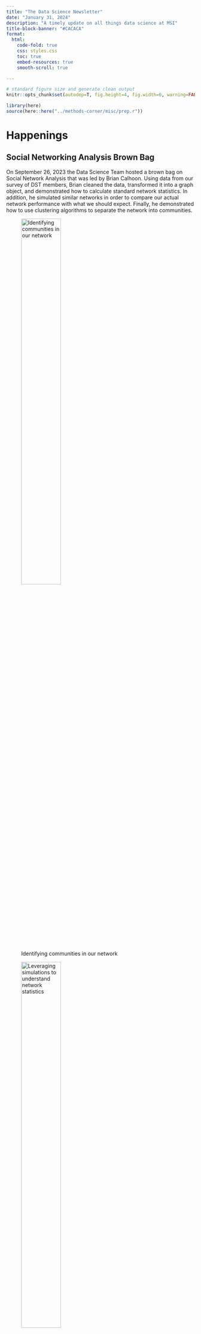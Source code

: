 ```yaml
---
title: "The Data Science Newsletter"
date: "January 31, 2024"
description: "A timely update on all things data science at MSI"
title-block-banner: "#CACACA"
format: 
  html:
    code-fold: true
    css: styles.css
    toc: true
    embed-resources: true
    smooth-scroll: true

---
```


```r

# standard figure size and generate clean output
knitr::opts_chunk$set(autodep=T, fig.height=4, fig.width=6, warning=FALSE, message=FALSE, cache=TRUE, error=T, echo=T)

library(here)
source(here::here("../methods-corner/misc/prep.r"))
```

# Happenings

## Social Networking Analysis Brown Bag
On September 26, 2023 the Data Science Team hosted a brown bag on Social Network Analysis that was led by Brian Calhoon. Using data from our survey of DST members, Brian cleaned the data, transformed it into a graph object, and demonstrated how to calculate standard network statistics. In addition, he simulated similar networks in order to compare our actual network performance with what we should expect. Finally, he demonstrated how to use clustering algorithms to separate the network into communities. 

::: {layout-ncol=2}

![Identifying communities in our network](../viz/communities.png){width=50%} 

![Leveraging simulations to understand network statistics](../viz/statistical comp.png){width=50%} 
:::

## Mapping Brown Bag
On November 16, 2024 the data science team hosted a brown bag to demonstrate basic mapping skills in QGIS and R. MSI's internal GIS Specialist, Jacob Milley led the session where he introduced GIS concepts, types of spatial data, and common data sources before demonstrating how to make a map in QGIS. Then, Brian Calhoon followed up by duplicating the same demonstration in R using the [ggplot2](https://ggplot2.tidyverse.org/) package. 

::: {layout-ncol=2}

![Understanding GIS data](../viz/gisdata.png){width=50%}

![A map of Madagascar](../viz/madagascar-map.png){width=50%}

:::

For recordings, presentations, and any associated background material on any DST event, please visit our [Egnyte repository](https://msiworldwide.egnyte.com/navigate/folder/acca480d-c7b8-462a-8c49-508441335a6d).


# Stats corner

::: box
::: box-header
Today's puzzle
:::

::: box-container
Situation:

You are an analyst for the United States Air Force during World War II. USAF has resources to add additional armor to its aircraft, and has asked for your advice as to where on the airplanes to add the extra protection. USAF has aggregated damage reports for all its fighters returning from active combat, and produced the following:
:::

::: box-container
```r
include_graphics("../Stats corners/stats corner 1.png")
```
:::

Your mission:

Based only on the information from the above figure, advise USAF on where it should add additional armor to its fighters.

\$10 gift card to the first three responders with correct answers. Please send all responses to <a href="mailto:dkillian@msi-inc.com">Dan Killian</a>.


:::

# Member Spotlight

This month’s GIS Spotlight is Joaquin Martin Lopez, our esteemed GIS Specialist on the EL Salvador MELS project who joined MSI in April 2023. As those of you who joined January’s GIS COP meeting heard about, Joaquin has been working on a GIS “One Stop Shop” for the mission showcasing both contextual and project specific information for El Salvador as well as the surrounding Central American countries. The GIS “One Stop Shop” consists of a variety of interactive dashboards and story maps using ArcGIS online which allows users at USAID to dynamically view data submitted by implementing partners on themes such as education and economic growth. In addition, the Joaquin and the project will be conducting a mission-wide GIS assessment to gauge the current and future GIS capacity. The hope is that El Salvador MEL’s usage of GIS will enable the mission and IPs to make informed decisions as to where to focus development work going forward. If you have any questions or are interested in learning a bit more about his GIS work for El Salvador MELS, feel free to contact him directly via email or Teams: <a href="mailto:joaquin.martinlopez@msi-inc.com">Joaquin Martin-Lopez</a>. 

```r

knitr::include_graphics("../viz/gisplatform.png")

```


# Recap: Quarterly Meeting

Our latest DST quarterly meeting was held on December 20th, 2023 with approximately 20 colleagues across both home and field offices.

We kicked off with a brief overview of our recent social network analysis and mapping brown bags. The team also highlighted contributions to a pivotal study by the Center for Global Development, focusing on early-grade reading assessment (EGRA) programs.

A significant portion of the quarterly meeting was dedicated to interactive breakout sessions. These sessions provided a platform for deep-diving into a variety of sampling scenarios. We explored how to effectively address and mitigate potential validity threats in these scenarios. Key discussions included:

-   The influence of human choice on random sampling, emphasizing the need for enumerators to recognize and account for these characteristics.
-   In Third-Party Monitoring (TPM), the importance of being cognizant of biases, especially those related to the locations selected for random sampling.
-   Challenges and considerations in applying weights to ensure representativeness within the zone of influence.
-   Addressing the issue of survivorship bias, which can skew data by overlooking non-representative elements.

These discussions set the stage for our upcoming brown bag in February 2024, where we will delve into sampling best practices and techniques, informed by our recent scenario planning exercises.

# Recap: GIS COP January Meeting

Our in-house GIS Specialist Jacob Milley hosted the second GIS COP on January 23 with around 20 colleagues from varying projects/countries in attendance. The meeting included a recap of the first COP meeting, a presentation by Joaquin Martin Lopez on his GIS work for the El Salvador MEL project using ArcGIS Online, and finally a brief discussion on commonly used GIS data sources. The goal of this discussion was for the GIS COP to establish an authoritative a list of freely accessible [GIS data sources](https://tetratechinc.sharepoint.com/:x:/r/teams/MSIAdvancedAnalyticsWritingGroup/Shared%20Documents/GIS%20COP/GIS_Data_Sources.xlsx?d=web01598398674cfbaea8a4beb8f223c6&csf=1&web=1&e=Uot9f8) to help other GIS users at MSI get their hands on more available data!

# Upcoming events/opportunities

- Brown bag on sampling in mid-February

- Brown bag on Power BI Part 3 in March

- Brown bag on data collection instrument design and scripting in May

# About the Data Science Team

::: box
::: box-header
Overview
:::

::: box-container
The Data Science Team (DST) is a collection of colleagues at MSI that are interested in building and practicing data analytics skills, from the basics of descriptive analytics to advanced machine learning techniques. The core members of the Data Science Team are Dan Killian, Brian Calhoon, Melanie Murphy, Tim Reilly, Tim Shifflett, Gunjan Maheshwari, Jack Payne, and Jacob Milley. Each member brings a particular expertise to ensure that the team's initiatives are in line with MSI's commitment to incorporate advanced data analytics into our work. The core team supports MSI staff by:

-   Supporting staff conducting quantitative and qualitative analysis with guidance on best practice and available data sources.
-   Helping staff learn new data science techniques and applying the techniques to existing activities.
-   Providing trainings on the application of analyses across multiple analytical packages, as well as on core statistical concepts that underlie the analyses.
-   Holding structured trainings on-demand, at least once per year and 4-12 brown bag sessions per year.
-   Holding weekly office hours and on-demand consultation.
-   Providing a knowledge management function for past and current data science work at MSI while ensuring everyone knows about these resources.

For support or to ask questions, reach out to us on our [Teams Channel](https://teams.microsoft.com/l/channel/19%3A0c95c6fade9c4d638f660ded25507a9a%40thread.tacv2/General?groupId=175a191b-5543-4fc0-81db-926ead8863f1&tenantId=).
:::
:::


